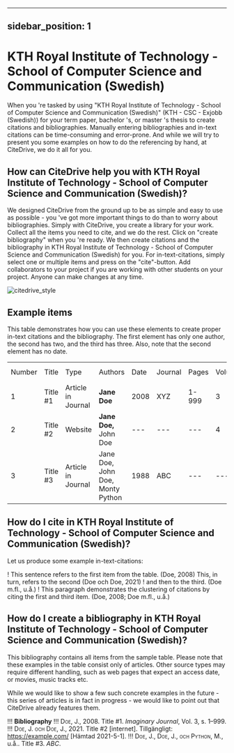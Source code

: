
---
sidebar_position: 1
---

# KTH Royal Institute of Technology - School of Computer Science and Communication (Swedish)

When you 're tasked by using "KTH Royal Institute of Technology - School of Computer Science and Communication (Swedish)" (KTH - CSC - Exjobb (Swedish)) for your term paper, bachelor 's, or master 's thesis to create citations and bibliographies.
Manually entering bibliographies and in-text citations can be time-consuming and error-prone. And while we will try to present you some examples on how to do the referencing by hand, at CiteDrive, we do it all for you.

<!---
## About  KTH Royal Institute of Technology - School of Computer Science and Communication (Swedish)

* Title: KTH Royal Institute of Technology - School of Computer Science and Communication (Swedish)
* Short Title (Id): KTH - CSC - Exjobb (Swedish))
* Authors: KTH Royal Institute of Technology - School of Computer Science and Communication (Swedish)
* Download: KTH Royal Institute of Technology - School of Computer Science and Communication (Swedish)
 --->

## How can CiteDrive help you with KTH Royal Institute of Technology - School of Computer Science and Communication (Swedish)?

We designed CiteDrive from the ground up to be as simple and easy to use as possible - you 've got more important things to do than to worry about bibliographies. Simply with CiteDrive, you create a library for your work. Collect all the items you need to cite, and we do the rest. Click on "create bibliography" when you 're ready. We then create citations and the bibliography in KTH Royal Institute of Technology - School of Computer Science and Communication (Swedish) for you. For in-text-citations, simply select one or multiple items and press on the "cite"-button. Add collaborators to your project if you are working with other students on your project. Anyone can make changes at any time.


![citedrive_style](images/kth-royal-institute-of-technology--school-of-computer-science-and-communication-swedish.svg "Choose KTH Royal Institute of Technology - School of Computer Science and Communication (Swedish) in the CiteDrive App")


## Example items

This table demonstrates how you can use these elements to create proper in-text citations and the bibliography. The first element has only one author, the second has two, and the third has three. Also, note that the second element has no date.


<table>
  <tr>
   <td>Number
   </td>
   <td>Title
   </td>
   <td>Type
   </td>
   <td>Authors
   </td>
   <td>Date
   </td>
   <td>Journal
   </td>
   <td>Pages
   </td>
   <td>Volume
   </td>
   <td>Issue
   </td>
   <td>Access Date
   </td>
  </tr>
  <tr>
   <td>1
   </td>
   <td>Title #1
   </td>
   <td>Article in Journal
   </td>
   <td><strong>Jane Doe</strong>
   </td>
   <td>2008
   </td>
   <td>XYZ
   </td>
   <td>1-999
   </td>
   <td>3
   </td>
   <td>2
   </td>
   <td>--
   </td>
  </tr>
  <tr>
   <td>
2
   </td>
   <td>Title #2
   </td>
   <td>Website
   </td>
   <td><strong>Jane Doe, </strong>John Doe
   </td>
   <td>---
   </td>
   <td>---
   </td>
   <td>---
   </td>
   <td>4
   </td>
   <td>---
   </td>
   <td>2020-05-01
   </td>
  </tr>
  <tr>
   <td>3
   </td>
   <td>Title #3
   </td>
   <td>Article in Journal
   </td>
   <td>Jane Doe, John Doe, Monty Python
   </td>
   <td>1988
   </td>
   <td>ABC
   </td>
   <td>---
   </td>
   <td>---
   </td>
   <td>16
   </td>
   <td>---
   </td>
  </tr>
</table>



## How do I cite in  KTH Royal Institute of Technology - School of Computer Science and Communication (Swedish)?

Let us produce some example in-text-citations:

! This sentence refers to the first item from the table. (Doe, 2008) This, in turn, refers to the second (Doe och Doe, 2021)
! and then to the third.  (Doe m.fl., u.å.)
! This paragraph demonstrates the clustering of citations by citing the first and third item. (Doe, 2008; Doe m.fl., u.å.)



## How do I create a bibliography in KTH Royal Institute of Technology - School of Computer Science and Communication (Swedish)?

This bibliography contains all items from the sample table. Please note that these examples in the table consist only of articles. Other source types may require different handling, such as web pages that expect an access date, or movies, music tracks etc.

While we would like to show a few such concrete examples in the future - this series of articles is in fact in progress - we would like to point out that CiteDrive already features them.


!!! **Bibliography**
!!! <span style="font-variant:small-caps;">Doe, J.</span>, 2008. Title #1. <i>Imaginary Journal</i>, Vol. 3, s. 1–999.
!!! <span style="font-variant:small-caps;">Doe, J. och Doe, J.</span>, 2021. Title #2 [internet]. Tillgängligt: https://example.com/ [Hämtad 2021-5-1].
!!! <span style="font-variant:small-caps;">Doe, J., Doe, J., och Python, M.</span>, u.å.. Title #3. <i>ABC</i>.


```
        